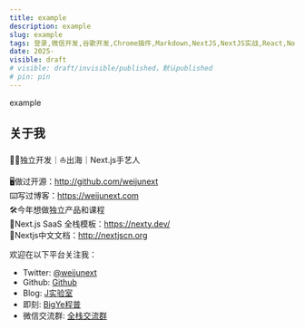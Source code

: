 ```yaml
---
title: example
description: example
slug: example
tags: 登录,微信开发,谷歌开发,Chrome插件,Markdown,NextJS,NextJS实战,React,Node,性能优化,组件,Backend,运维,Docker,Redis,编程工具,CSS技巧,CodingLife
date: 2025-
visible: draft
# visible: draft/invisible/published，默认published
# pin: pin
---
```


example


## 关于我

🧑‍💻独立开发｜⛵️出海｜Next.js手艺人

🖥️做过开源：http://github.com/weijunext  
⌨️写过博客：https://weijunext.com  
🛠️今年想做独立产品和课程  
📙Next.js SaaS 全栈模板：https://nexty.dev/  
📘Nextjs中文文档：http://nextjscn.org  

欢迎在以下平台关注我：

- Twitter: [@weijunext](https://x.com/weijunext)
- Github: [Github](https://github.com/weijunext)
- Blog: [J实验室](https://weijunext.com/)
- 即刻: [BigYe程普](https://m.okjike.com/users/13EF1128-B51B-4D22-8B95-16BB406529F0)
- 微信交流群: [全栈交流群](/make-a-friend)
